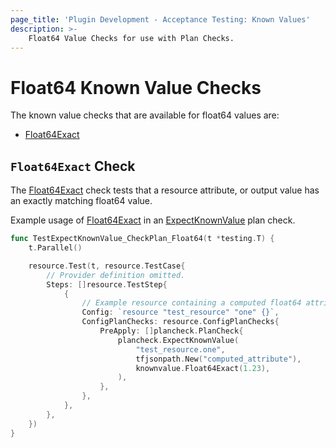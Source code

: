 ```yaml
---
page_title: 'Plugin Development - Acceptance Testing: Known Values'
description: >-
    Float64 Value Checks for use with Plan Checks.
---
```


# Float64 Known Value Checks

The known value checks that are available for float64 values are:

* [Float64Exact](/terraform/plugin/testing/acceptance-tests/known-value-checks/float64#float64exact-check)

## `Float64Exact` Check

The [Float64Exact](https://pkg.go.dev/github.com/hashicorp/terraform-plugin-testing/knownvalue#Float64Exact) check tests that a resource attribute, or output value has an exactly matching float64 value.

Example usage of [Float64Exact](https://pkg.go.dev/github.com/hashicorp/terraform-plugin-testing/knownvalue#Float64Exact) in an [ExpectKnownValue](/terraform/plugin/testing/acceptance-tests/plan-checks/resource) plan check.

```go
func TestExpectKnownValue_CheckPlan_Float64(t *testing.T) {
	t.Parallel()

	resource.Test(t, resource.TestCase{
		// Provider definition omitted.
		Steps: []resource.TestStep{
			{
        	    // Example resource containing a computed float64 attribute named "computed_attribute"
				Config: `resource "test_resource" "one" {}`,
				ConfigPlanChecks: resource.ConfigPlanChecks{
					PreApply: []plancheck.PlanCheck{
						plancheck.ExpectKnownValue(
							"test_resource.one",
							tfjsonpath.New("computed_attribute"),
							knownvalue.Float64Exact(1.23),
						),
					},
				},
			},
		},
	})
}
```
